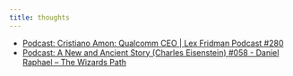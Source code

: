 ```yaml
---
title: thoughts
---
```


- [Podcast: Cristiano Amon: Qualcomm CEO | Lex Fridman Podcast #280](/thoughts/6269dee66804dd56544df1c2)
- [Podcast: A New and Ancient Story (Charles Eisenstein) #058 - Daniel Raphael – The Wizards Path](/thoughts/6255b5c1a7146dbe62e73ee9)
